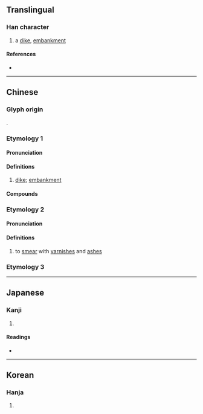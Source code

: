 {{character info/new}}
==Translingual==

===Han character===
{{Han char|rn=32|rad=土|as=07|sn=10|four=43111|canj=GJMU|ids=⿰土完}}

# a [[dike]], [[embankment]]

====References====
* {{Han ref|kx=0229.010|dkj=05090|dj=0464.400|hdz=10447.030|uh=57B8|ud=22456|bh=D152|bd=53586}}

----

==Chinese==
{{zh-forms}}

===Glyph origin===
{{Han etym}}
{{Han compound|土|完|c1=s|c2=p|t1=earth|ls=psc}}.

===Etymology 1===

====Pronunciation====
{{zh-pron
|m=yuàn,huán,1nb=standard in Mainland,2nb=standard in Taiwan
|c=jyun4,jyun6
|ma=
|cat=n
}}

====Definitions====
{{zh-hanzi}}

# [[dike]]; [[embankment]] {{gl|used with reference to dikes on the middle reaches of the Yangtze River}}

====Compounds====
{{zh-der|王垸|均垸|大垸|久合垸|垸子|土城垸|三合垸|三家垸|陳垸|黎家垸}}

===Etymology 2===

====Pronunciation====
{{zh-pron
|m=huán,huàn
|c=wun6
|mc=y
|oc=y
|ma=
|cat=v
}}

====Definitions====
{{zh-hanzi}}

# to [[smear]] with [[varnish]]es and [[ash]]es

===Etymology 3===
{{zh-see|鍰|a}}

----

==Japanese==

===Kanji===
{{ja-kanji|grade=|rs=土07}}

# {{rfdef|ja|sort=土07}}

====Readings====
* {{ja-readings|on=[[かん]] (kan), [[がん]] (gan)|kun=[[まろぶ]] (marobu)}}

----

==Korean==

===Hanja===
{{ko-hanja|hangeul=완|rv=wan|mr=wan}}

# {{rfdef|ko|sort=土07}}